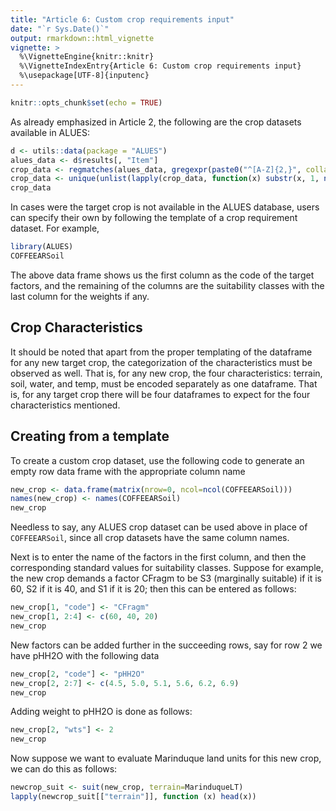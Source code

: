 ```yaml
---
title: "Article 6: Custom crop requirements input"
date: "`r Sys.Date()`"
output: rmarkdown::html_vignette
vignette: >
  %\VignetteEngine{knitr::knitr}
  %\VignetteIndexEntry{Article 6: Custom crop requirements input}
  %\usepackage[UTF-8]{inputenc}
---
```


```r
knitr::opts_chunk$set(echo = TRUE)
```
As already emphasized in Article 2, the following are the crop datasets available in ALUES:
```r
d <- utils::data(package = "ALUES")
alues_data <- d$results[, "Item"]
crop_data <- regmatches(alues_data, gregexpr(paste0("^[A-Z]{2,}", collapse = "|"), alues_data))
crop_data <- unique(unlist(lapply(crop_data, function(x) substr(x, 1, nchar(x)-1))))
crop_data
```
In cases were the target crop is not available in the ALUES database, users can specify their own by following the template of a crop requirement dataset. For example, 
```r
library(ALUES)
COFFEEARSoil
```
The above data frame shows us the first column as the code of the target factors, and the remaining of the columns are the suitability classes with the last column for the weights if any.

## Crop Characteristics
It should be noted that apart from the proper templating of the dataframe for any new target crop, the categorization of the characteristics must be observed as well. That is, for any new crop, the four characteristics: terrain, soil, water, and temp, must be encoded separately as one dataframe. That is, for any target crop there will be four dataframes to expect for the four characteristics mentioned.

## Creating from a template
To create a custom crop dataset, use the following code to generate an empty row data frame with the appropriate column name
```r
new_crop <- data.frame(matrix(nrow=0, ncol=ncol(COFFEEARSoil)))
names(new_crop) <- names(COFFEEARSoil)
new_crop
```
Needless to say, any ALUES crop dataset can be used above in place of `COFFEEARSoil`, since all crop datasets have the same column names.

Next is to enter the name of the factors in the first column, and then the corresponding standard values for suitability classes. Suppose for example, the new crop demands a factor CFragm to be S3 (marginally suitable) if it is 60, S2 if it is 40, and S1 if it is 20; then this can be entered as follows:
```r
new_crop[1, "code"] <- "CFragm"
new_crop[1, 2:4] <- c(60, 40, 20)
new_crop
```
New factors can be added further in the succeeding rows, say for row 2 we have pHH2O with the following data
```r
new_crop[2, "code"] <- "pHH2O"
new_crop[2, 2:7] <- c(4.5, 5.0, 5.1, 5.6, 6.2, 6.9)
new_crop
```
Adding weight to pHH2O is done as follows:
```r
new_crop[2, "wts"] <- 2
new_crop
```
Now suppose we want to evaluate Marinduque land units for this new crop, we can do this as follows:
```r
newcrop_suit <- suit(new_crop, terrain=MarinduqueLT)
lapply(newcrop_suit[["terrain"]], function (x) head(x))
```